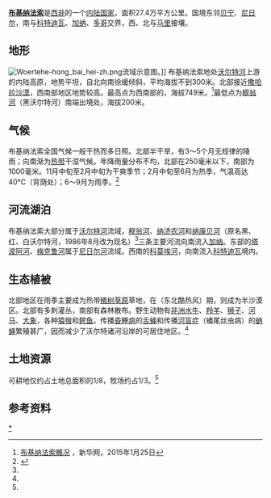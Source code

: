 {{Country geography
|name = 布基纳法索
|map = Burkina Faso Topography.png
|map size = 300
|continent = 非洲
|region = [[西非|西非]]
|coordinates = {{Coord|13|00|N|2|00|E|type:country}}
|area ranking = 74
|km area = 274,200
|percent land = 
|percent water = 
|km coastline = 0
|borders = 全长：{{convert|3611|km|mi|abbr=on}}<br />[[贝宁|贝宁]]：{{convert|366|km|mi|abbr=on}}<br />[[科特迪瓦|科特迪瓦]]：{{convert|545|km|mi|abbr=on}}<br />[[加纳|加纳]]：{{convert|602|km|mi|abbr=on}}<br />[[马里|马里]]：{{convert|1325|km|mi|abbr=on}}<br />[[尼日尔|尼日尔]]：{{convert|622|km|mi|abbr=on}}<br />[[多哥|多哥]]：{{convert|131|km|mi|abbr=on}}
|highest point = [[纳库鲁峰|纳库鲁峰]] {{convert|749|m|ft|0|abbr=on}}
|lowest point = [[黑沃尔特河|穆翁河]] {{convert|200|m|ft|0|abbr=on}}
|longest river = 
|largest lake = 
}}
'''[[布基纳法索|布基纳法索]]'''是[[西非|西非]]的一个[[内陆国家|内陆国家]]，面积27.4万平方公里。国境东邻[[贝宁|贝宁]]、[[尼日尔|尼日尔]]，南与[[科特迪瓦|科特迪瓦]]、[[加纳|加纳]]、[[多哥|多哥]]交界，西、北与[[马里|马里]]接壤。

==地形==
[[File:Woertehe-hong_bai_hei-zh.png|thumb]]流域示意图。]]
布基纳法索地处[[沃尔特河|沃尔特河]]上游的内陆高原，地势平坦，自北向南徐缓倾斜，平均海拔不到300米。北部接近[[撒哈拉沙漠|撒哈拉沙漠]]，西南部{{le|奥罗达拉|Orodara}}地区地势较高。最高点为西南部的{{le|纳库鲁峰|Mount Tenakourou}}，海拔749米。<ref name="新华网">[http://news.xinhuanet.com/ziliao/2002-06/19/content_447580.htm 布基纳法索概况] {{Wayback|url=http://news.xinhuanet.com/ziliao/2002-06/19/content_447580.htm |date=20160415085309 }}，新华网，2015年1月25日</ref>最低点为[[黑沃尔特河|穆翁河]]（黑沃尔特河）南端出境处，海拔200米。
==气候==
布基纳法索全国气候一般干热而多日照。北部半干旱，有3～5个月无规律的降雨；向南渐为[[热带|热带]]干湿气候。年降雨量分布不均，北部在250毫米以下，南部为1000毫米。11月中旬至2月中旬为干爽季节；2月中旬至6月为热季，气温高达40℃（背荫处）；6～9月为雨季。<ref name="大不列颠百科全书">{{cite book zh |author=|title=《大不列颠百科全书：国际中文版·第三卷》|format=M|edition=1 |location=北京 |publisher=中国大百科全书出版社 |date=1999年4月 |pages=253页 |id= ISBN 7-5000-6060-2}}</ref>
==河流湖泊==
布基纳法索大部分属于[[沃尔特河|沃尔特河]]流域，[[黑沃尔特河|穆翁河]]、[[纳济农河|纳济农河]]和[[纳康贝河|纳康贝河]]（原名黑、红、白沃尔特河，1986年8月改为现名）<ref name="新华网"/>三条主要河流向南流入[[加纳|加纳]]。东部的[[塔波阿河|塔波阿河]]、[[梅克鲁河|梅克鲁河]]属于[[尼日尔河|尼日尔河]]流域。西南的[[科莫埃河|科莫埃河]]，向南流入[[科特迪瓦|科特迪瓦]]境内。
==生态植被==
北部地区在雨季主要成为热带[[稀树草原|稀树草原]]草地，在{{le|哈麦丹风|Harmattan}}（东北酷热风）期，则成为半沙漠区。北部有多刺灌丛，南部有森林散布。野生动物有[[非洲水牛|非洲水牛]]、[[羚羊|羚羊]]、[[狮子|狮子]]、[[河马|河马]]、[[非洲象|大象]]，各种[[猿猴|猿猴]]和[[鳄鱼|鳄鱼]]。传播[[昏睡病|昏睡病]]的[[舌蝇属|舌蝇]]和传播[[河盲症|河盲症]]（蟠尾丝虫病）的[[蚋|蚋蝇]]繁殖甚广，因而减少了沃尔特诸河沿岸的可居住地区。<ref name="大不列颠百科全书"/>
==土地资源==
可耕地仅约占土地总面积的1/8，牧场约占1/3。<ref name="大不列颠百科全书"/>
==参考资料==
{{reflist}}
{{Commonscat|Geography of Burkina Faso}}
{{非洲題目|地理}}
[[Category:布基纳法索地理|*]]